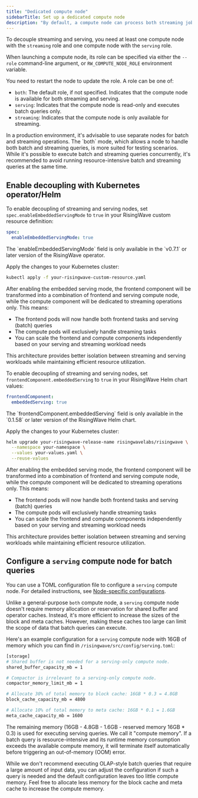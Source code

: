 ```yaml
---
title: "Dedicated compute node"
sidebarTitle: Set up a dedicated compute node
description: "By default, a compute node can process both streaming jobs and ad-hoc queries (i.e. serving). Alternatively, you can process streaming and serving by different compute nodes respectively, to mitigate resource contention or to isolate streaming or serving failure. This guide introduces how to set up such dedicated compute nodes to decouple streaming and serving."
---
```


To decouple streaming and serving, you need at least one compute node with the `streaming` role and one compute node with the `serving` role.

When launching a compute node, its role can be specified via either the `--role` command-line argument, or `RW_COMPUTE_NODE_ROLE` environment variable.

You need to restart the node to update the role. A role can be one of:

* `both`: The default role, if not specified. Indicates that the compute node is available for both streaming and serving.
* `serving`: Indicates that the compute node is read-only and executes batch queries only.
* `streaming`: Indicates that the compute node is only available for streaming.

<Note>
In a production environment, it's advisable to use separate nodes for batch and streaming operations. The `both` mode, which allows a node to handle both batch and streaming queries, is more suited for testing scenarios. While it's possible to execute batch and streaming queries concurrently, it's recommended to avoid running resource-intensive batch and streaming queries at the same time.
</Note>

## Enable decoupling with Kubernetes operator/Helm

<Tabs>
<Tab title="Kubernetes operator">

To enable decoupling of streaming and serving nodes, set `spec.enableEmbeddedServingMode` to `true` in your RisingWave custom resource definition:

```yaml
spec:
  enableEmbeddedServingMode: true
```

<Note>
The `enableEmbeddedServingMode` field is only available in the `v0.7.1` or later version of the RisingWave operator.
</Note>

Apply the changes to your Kubernetes cluster:

```bash
kubectl apply -f your-risingwave-custom-resource.yaml
```

After enabling the embedded serving mode, the frontend component will be transformed into a combination of frontend and serving compute node, while the compute component will be dedicated to streaming operations only. This means:

- The frontend pods will now handle both frontend tasks and serving (batch) queries
- The compute pods will exclusively handle streaming tasks
- You can scale the frontend and compute components independently based on your serving and streaming workload needs

This architecture provides better isolation between streaming and serving workloads while maintaining efficient resource utilization.

</Tab>

<Tab title="Helm">

To enable decoupling of streaming and serving nodes, set `frontendComponent.embeddedServing` to `true` in your RisingWave Helm chart values:

```yaml
frontendComponent:
  embeddedServing: true
```

<Note>
The `frontendComponent.embeddedServing` field is only available in the `0.1.58` or later version of the RisingWave Helm chart.
</Note>


Apply the changes to your Kubernetes cluster:

```bash
helm upgrade your-risingwave-release-name risingwavelabs/risingwave \
  --namespace your-namespace \
  --values your-values.yaml \
  --reuse-values
```

After enabling the embedded serving mode, the frontend component will be transformed into a combination of frontend and serving compute node, while the compute component will be dedicated to streaming operations only. This means:

- The frontend pods will now handle both frontend tasks and serving (batch) queries
- The compute pods will exclusively handle streaming tasks
- You can scale the frontend and compute components independently based on your serving and streaming workload needs

This architecture provides better isolation between streaming and serving workloads while maintaining efficient resource utilization.

</Tab>
</Tabs>

## Configure a `serving` compute node for batch queries

You can use a TOML configuration file to configure a `serving` compute node. For detailed instructions, see [Node-specific configurations](/deploy/node-specific-configurations).

Unlike a general-purpose `both` compute node, a `serving` compute node doesn't require memory allocation or reservation for shared buffer and operator caches. Instead, it's more efficient to increase the sizes of the block and meta caches. However, making these caches too large can limit the scope of data that batch queries can execute.

Here's an example configuration for a `serving` compute node with 16GB of memory which you can find in `/risingwave/src/config/serving.toml`:

```bash
[storage]
# Shared buffer is not needed for a serving-only compute node.
shared_buffer_capacity_mb = 1

# Compactor is irrelevant to a serving-only compute node.
compactor_memory_limit_mb = 1

# Allocate 30% of total memory to block cache: 16GB * 0.3 = 4.8GB
block_cache_capacity_mb = 4800

# Allocate 10% of total memory to meta cache: 16GB * 0.1 = 1.6GB
meta_cache_capacity_mb = 1600
```

The remaining memory (16GB - 4.8GB - 1.6GB - reserved memory 16GB \* 0.3) is used for executing serving queries. We call it "compute memory". If a batch query is resource-intensive and its runtime memory consumption exceeds the available compute memory, it will terminate itself automatically before triggering an out-of-memory (OOM) error.

While we don't recommend executing OLAP-style batch queries that require a large amount of input data, you can adjust the configuration if such a query is needed and the default configuration leaves too little compute memory. Feel free to allocate less memory for the block cache and meta cache to increase the compute memory.
